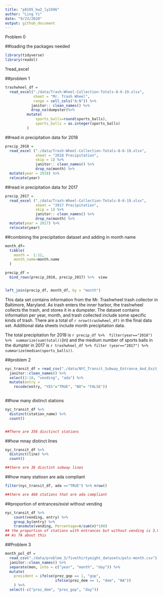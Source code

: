 ```yaml
---
title: "p8105_hw2_ly2496"
author: "Ling Yi"
date: "9/23/2020"
output: github_document
---
```


Problem 0

##loading the packages needed

```r
library(tidyverse)
library(readxl)
```


?read_excel

##problem 1

```r
trashwheel_df =
  read_excel("./data/Trash-Wheel-Collection-Totals-8-6-19.xlsx",
             sheet = "Mr. Trash Wheel",
             range = cell_cols("A:N")) %>%
            janitor:: clean_names() %>%
            drop_na(dumpster)%>%
          mutate(
              sports_balls=round(sports_balls),
              sports_balls = as.integer(sports_balls)
          )
```

##read in precipitation data for 2018

```r
precip_2018 =
  read_excel ("./data/Trash-Wheel-Collection-Totals-8-6-19.xlsx",
              sheet = "2018 Precipitation",
              skip = 1) %>% 
              janitor:: clean_names() %>%
              drop_na(month) %>% 
  mutate(year = 2018) %>% 
  relocate(year)
```

##read in precipitation data for 2017

```r
precip_2017 =
  read_excel ("./data/Trash-Wheel-Collection-Totals-8-6-19.xlsx",
              sheet = "2017 Precipitation",
              skip = 1) %>% 
              janitor:: clean_names() %>%
              drop_na(month) %>% 
  mutate(year = 2017) %>% 
  relocate(year)
```


##combining the precipitation dataset and adding in month name

```r
month_df=
  tibble(
    month =  1:12,
    month_name=month.name
  )

precip_df = 
  bind_rows(precip_2018, precip_2017) %>%  view


left_join(precip_df, month_df, by = "month")

```


This data set contains information from the Mr. Trashwheel trash collector in Baltimore, Maryland. As trash enters the inner harbor, the trashwheel collects the trash, and stores it in a dumpster. The dataset contains information per year, month, and trash collected include some specific kinds of trash. There are a total of `r nrow(trashwheel_df)` in the final data set. Additional data sheets include month precipitation data. 

The total precipitation for 2018 is `r precip_df %>%  filter(year=="2018") %>%  summarize(sum(total))`(in) and the medium number of sports balls in the dumpter in 2017 is `r trashwheel_df %>% filter (year=="2017") %>% summarize(median(sports_balls))`. 


##problem 2

```r
nyc_transit_df = read_csv("./data/NYC_Transit_Subway_Entrance_And_Exit_Data.csv") %>% 
  janitor::clean_names() %>% 
  select(2:18, "vending", "ada") %>% 
  mutate(entry = 
    recode(entry, "YES"="TRUE", "NO"= "FALSE"))
  
```

##how many distinct stations

```r
nyc_transit_df %>% 
  distinct(station_name) %>% 
  count()


##There are 356 disctinct stations
```

##how mnay distinct lines

```r
nyc_transit_df %>% 
  distinct(line) %>% 
  count()

##there are 36 disctint subway lines
```


##how many statiosn are ada compliant

```r
filter(nyc_transit_df, ada =="TRUE") %>% nrow()

##there are 468 stations that are ada compliant
```

##proportion of entrances/exist without vending

```r
nyc_transit_df %>% 
    count(vending, entry) %>% 
    group_by(entry) %>% 
    transmute(vending, Percentage=n/sum(n)*100)
## the proportion of stations with entrances but without vending is 3.93%
## As TA about this
```

##Problem 3

```r
month_pol_df = 
  read_csv("./data/problem_3/fivethirtyeight_datasets/pols-month.csv") %>% 
  janitor::clean_names() %>% 
  separate(mon, into = c("year", "month", "day")) %>% 
  mutate(
    president = ifelse(prez_gop == 1, "gop", 
                       ifelse(prez_dem == 1, "dem", "NA"))
    ) %>% 
  select(-c("prez_dem", "prez_gop", "day"))


  
```








